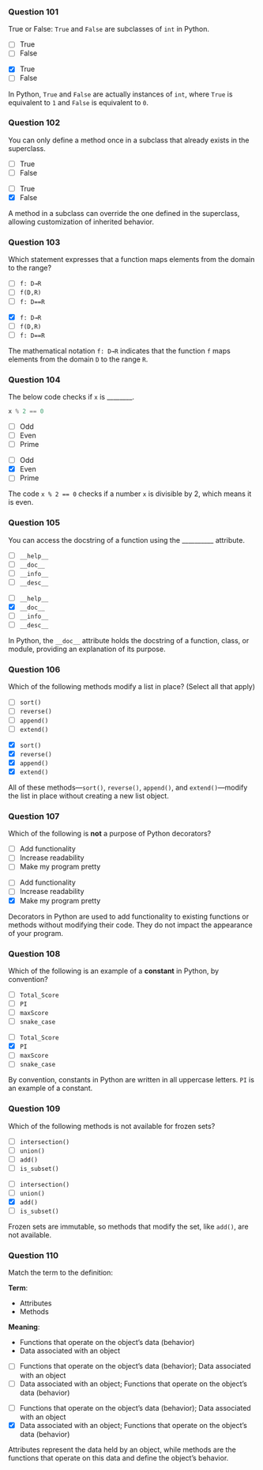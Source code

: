 ### Question 101 {.question}

True or False: `True` and `False` are subclasses of `int` in Python.

::: {.r-stack}

::: {.absolute .left-0 .top-0 width=100%}
- [ ] True
- [ ] False
:::

::: {.fragment .fade-in .absolute .left-0 .top-0 width=100%}
- [x] True
- [ ] False


::: {.explanation}
In Python, `True` and `False` are actually instances of `int`, where `True` is equivalent to `1` and `False` is equivalent to `0`.
:::
:::
:::

### Question 102 {.question}

You can only define a method once in a subclass that already exists in the superclass.

::: {.r-stack}

::: {.absolute .left-0 .top-0 width=100%}
- [ ] True
- [ ] False
:::

::: {.fragment .fade-in .absolute .left-0 .top-0 width=100%}
- [ ] True
- [x] False


::: {.explanation}
A method in a subclass can override the one defined in the superclass, allowing customization of inherited behavior.
:::
:::
:::

### Question 103 {.question}

Which statement expresses that a function maps elements from the domain to the range?

::: {.r-stack}

::: {.absolute .left-0 .top-0 width=100%}
- [ ] `f: D→R`
- [ ] `f(D,R)`
- [ ] `f: D==R`
:::

::: {.fragment .fade-in .absolute .left-0 .top-0 width=100%}
- [x] `f: D→R`
- [ ] `f(D,R)`
- [ ] `f: D==R`


::: {.explanation}
The mathematical notation `f: D→R` indicates that the function `f` maps elements from the domain `D` to the range `R`.
:::
:::
:::

### Question 104 {.question}

The below code checks if `x` is ________.

```python
x % 2 == 0
```

::: {.r-stack}

::: {.absolute .left-0 .top-0 width=100%}
- [ ] Odd
- [ ] Even
- [ ] Prime
:::

::: {.fragment .fade-in .absolute .left-0 .top-0 width=100%}
- [ ] Odd
- [x] Even
- [ ] Prime


::: {.explanation}
The code `x % 2 == 0` checks if a number `x` is divisible by 2, which means it is even.
:::
:::
:::

### Question 105 {.question}

You can access the docstring of a function using the __________ attribute.

::: {.r-stack}

::: {.absolute .left-0 .top-0 width=100%}
- [ ] `__help__`
- [ ] `__doc__`
- [ ] `__info__`
- [ ] `__desc__`
:::

::: {.fragment .fade-in .absolute .left-0 .top-0 width=100%}
- [ ] `__help__`
- [x] `__doc__`
- [ ] `__info__`
- [ ] `__desc__`


::: {.explanation}
In Python, the `__doc__` attribute holds the docstring of a function, class, or module, providing an explanation of its purpose.
:::
:::
:::

### Question 106 {.question}

Which of the following methods modify a list in place? (Select all that apply)

::: {.r-stack}

::: {.absolute .left-0 .top-0 width=100%}
- [ ] `sort()`
- [ ] `reverse()`
- [ ] `append()`
- [ ] `extend()`
:::

::: {.fragment .fade-in .absolute .left-0 .top-0 width=100%}
- [x] `sort()`
- [x] `reverse()`
- [x] `append()`
- [x] `extend()`


::: {.explanation}
All of these methods—`sort()`, `reverse()`, `append()`, and `extend()`—modify the list in place without creating a new list object.
:::
:::
:::

### Question 107 {.question}

Which of the following is **not** a purpose of Python decorators?

::: {.r-stack}

::: {.absolute .left-0 .top-0 width=100%}
- [ ] Add functionality
- [ ] Increase readability
- [ ] Make my program pretty
:::

::: {.fragment .fade-in .absolute .left-0 .top-0 width=100%}
- [ ] Add functionality
- [ ] Increase readability
- [x] Make my program pretty


::: {.explanation}
Decorators in Python are used to add functionality to existing functions or methods without modifying their code. They do not impact the appearance of your program.
:::
:::
:::

### Question 108 {.question}

Which of the following is an example of a **constant** in Python, by convention?

::: {.r-stack}

::: {.absolute .left-0 .top-0 width=100%}
- [ ] `Total_Score`
- [ ] `PI`
- [ ] `maxScore`
- [ ] `snake_case`
:::

::: {.fragment .fade-in .absolute .left-0 .top-0 width=100%}
- [ ] `Total_Score`
- [x] `PI`
- [ ] `maxScore`
- [ ] `snake_case`


::: {.explanation}
By convention, constants in Python are written in all uppercase letters. `PI` is an example of a constant.
:::
:::
:::

### Question 109 {.question}

Which of the following methods is not available for frozen sets?

::: {.r-stack}

::: {.absolute .left-0 .top-0 width=100%}
- [ ] `intersection()`
- [ ] `union()`
- [ ] `add()`
- [ ] `is_subset()`
:::

::: {.fragment .fade-in .absolute .left-0 .top-0 width=100%}
- [ ] `intersection()`
- [ ] `union()`
- [x] `add()`
- [ ] `is_subset()`


::: {.explanation}
Frozen sets are immutable, so methods that modify the set, like `add()`, are not available.
:::
:::
:::

### Question 110 {.question}

::: {.smaller-75}
Match the term to the definition:

**Term**:

- Attributes
- Methods

**Meaning**:

- Functions that operate on the object’s data (behavior)
- Data associated with an object

::: {.r-stack}

::: {.absolute .left-0 .top-0 width=100%}
- [ ] Functions that operate on the object’s data (behavior); Data associated with an object
- [ ] Data associated with an object; Functions that operate on the object’s data (behavior)
:::

::: {.fragment .fade-in .absolute .left-0 .top-0 width=100%}
- [ ] Functions that operate on the object’s data (behavior); Data associated with an object
- [x] Data associated with an object; Functions that operate on the object’s data (behavior)


::: {.explanation}
Attributes represent the data held by an object, while methods are the functions that operate on this data and define the object's behavior.
:::
:::
:::
:::
